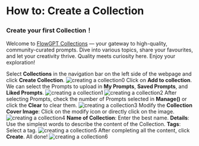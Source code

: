 # How to: Create a Collection

### Create your first Collection！

Welcome to [FlowGPT Collections](https://flowgpt.com/collections?filterBy=all) — your gateway to high-quality, community-curated prompts. Dive into various topics, share your favourites, and let your creativity thrive. Quality meets curiosity here. Enjoy your exploration!

Select **Collections** in the navigation bar on the left side of the webpage and click **Create Collection**.
![creating a collection0](public/createCollection/collectionguide0.png)
Click on **Add to collection**. We can select the Prompts to upload in **My Prompts**, **Saved Prompts**, and **Liked Prompts**.
![creating a collection1](public/createCollection/collectionguide1.png)
![creating a collection2](public/createCollection/collectionguide2.png)
After selecting Prompts, check the number of Prompts selected in **Manage()** or click the **Clear** to clear them.
![creating a collection3](public/createCollection/collectionguide3.png)
Modify the **Collection Cover Image**: Click on the modify icon or directly click on the image.
![creating a collection4](public/createCollection/collectionguide4.png)
**Name of Collection**: Enter the best name.
**Details**: Use the simplest words to describe the content of the Collection.
**Tags**: Select a tag.
![creating a collection5](public/createCollection/collectionguide5.png)
After completing all the content, click **Create**. All done!
![creating a collection6](public/createCollection/collectionguide6.png)
